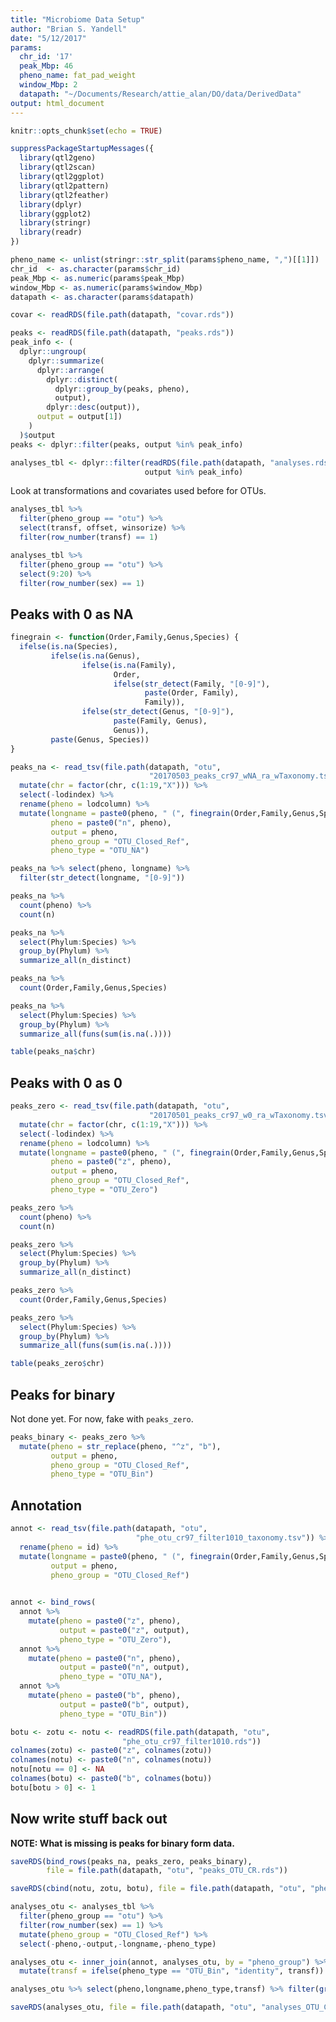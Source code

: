 ```yaml
---
title: "Microbiome Data Setup"
author: "Brian S. Yandell"
date: "5/12/2017"
params:
  chr_id: '17'
  peak_Mbp: 46
  pheno_name: fat_pad_weight
  window_Mbp: 2
  datapath: "~/Documents/Research/attie_alan/DO/data/DerivedData"
output: html_document
---
```


```r
knitr::opts_chunk$set(echo = TRUE)
```


```r
suppressPackageStartupMessages({
  library(qtl2geno)
  library(qtl2scan)
  library(qtl2ggplot)
  library(qtl2pattern)
  library(qtl2feather)
  library(dplyr)
  library(ggplot2)
  library(stringr)
  library(readr)
})
```

```r
pheno_name <- unlist(stringr::str_split(params$pheno_name, ",")[[1]])
chr_id  <- as.character(params$chr_id)
peak_Mbp <- as.numeric(params$peak_Mbp)
window_Mbp <- as.numeric(params$window_Mbp)
datapath <- as.character(params$datapath)
```

```r
covar <- readRDS(file.path(datapath, "covar.rds"))
```

```r
peaks <- readRDS(file.path(datapath, "peaks.rds"))
peak_info <- (
  dplyr::ungroup(
    dplyr::summarize(
      dplyr::arrange(
        dplyr::distinct(
          dplyr::group_by(peaks, pheno), 
          output), 
        dplyr::desc(output)), 
      output = output[1])
    )
  )$output
peaks <- dplyr::filter(peaks, output %in% peak_info)
```

```r
analyses_tbl <- dplyr::filter(readRDS(file.path(datapath, "analyses.rds")), 
                              output %in% peak_info)
```

Look at transformations and covariates used before for OTUs.

```r
analyses_tbl %>% 
  filter(pheno_group == "otu") %>% 
  select(transf, offset, winsorize) %>%
  filter(row_number(transf) == 1)
```

```r
analyses_tbl %>% 
  filter(pheno_group == "otu") %>% 
  select(9:20) %>%
  filter(row_number(sex) == 1)
```

## Peaks with 0 as NA

```r
finegrain <- function(Order,Family,Genus,Species) {
  ifelse(is.na(Species),
         ifelse(is.na(Genus),
                ifelse(is.na(Family),
                       Order,
                       ifelse(str_detect(Family, "[0-9]"),
                              paste(Order, Family),
                              Family)),
                ifelse(str_detect(Genus, "[0-9]"),
                       paste(Family, Genus),
                       Genus)),
         paste(Genus, Species))
}
```

```r
peaks_na <- read_tsv(file.path(datapath, "otu", 
                               "20170503_peaks_cr97_wNA_ra_wTaxonomy.tsv")) %>%
  mutate(chr = factor(chr, c(1:19,"X"))) %>%
  select(-lodindex) %>%
  rename(pheno = lodcolumn) %>%
  mutate(longname = paste0(pheno, " (", finegrain(Order,Family,Genus,Species), ")"),
         pheno = paste0("n", pheno),
         output = pheno,
         pheno_group = "OTU_Closed_Ref",
         pheno_type = "OTU_NA")
```

```r
peaks_na %>% select(pheno, longname) %>%
  filter(str_detect(longname, "[0-9]"))
```

```r
peaks_na %>%
  count(pheno) %>%
  count(n)
```

```r
peaks_na %>%
  select(Phylum:Species) %>%
  group_by(Phylum) %>%
  summarize_all(n_distinct)
```

```r
peaks_na %>%
  count(Order,Family,Genus,Species)
```

```r
peaks_na %>%
  select(Phylum:Species) %>%
  group_by(Phylum) %>%
  summarize_all(funs(sum(is.na(.))))
```

```r
table(peaks_na$chr)
```

## Peaks with 0 as 0

```r
peaks_zero <- read_tsv(file.path(datapath, "otu", 
                               "20170501_peaks_cr97_w0_ra_wTaxonomy.tsv")) %>%
  mutate(chr = factor(chr, c(1:19,"X"))) %>%
  select(-lodindex) %>%
  rename(pheno = lodcolumn) %>%
  mutate(longname = paste0(pheno, " (", finegrain(Order,Family,Genus,Species), ")"),
         pheno = paste0("z", pheno),
         output = pheno,
         pheno_group = "OTU_Closed_Ref",
         pheno_type = "OTU_Zero")
```

```r
peaks_zero %>%
  count(pheno) %>%
  count(n)
```

```r
peaks_zero %>%
  select(Phylum:Species) %>%
  group_by(Phylum) %>%
  summarize_all(n_distinct)
```

```r
peaks_zero %>%
  count(Order,Family,Genus,Species)
```

```r
peaks_zero %>%
  select(Phylum:Species) %>%
  group_by(Phylum) %>%
  summarize_all(funs(sum(is.na(.))))
```

```r
table(peaks_zero$chr)
```

## Peaks for binary

Not done yet. For now, fake with `peaks_zero`.

```r
peaks_binary <- peaks_zero %>%
  mutate(pheno = str_replace(pheno, "^z", "b"),
         output = pheno,
         pheno_group = "OTU_Closed_Ref",
         pheno_type = "OTU_Bin")
```


## Annotation

```r
annot <- read_tsv(file.path(datapath, "otu",
                            "phe_otu_cr97_filter1010_taxonomy.tsv")) %>%
  rename(pheno = id) %>%
  mutate(longname = paste0(pheno, " (", finegrain(Order,Family,Genus,Species), ")"),
         output = pheno,
         pheno_group = "OTU_Closed_Ref")
  
```

```r
annot <- bind_rows(
  annot %>%
    mutate(pheno = paste0("z", pheno),
           output = paste0("z", output),
           pheno_type = "OTU_Zero"),
  annot %>%
    mutate(pheno = paste0("n", pheno),
           output = paste0("n", output),
           pheno_type = "OTU_NA"),
  annot %>%
    mutate(pheno = paste0("b", pheno),
           output = paste0("b", output),
           pheno_type = "OTU_Bin"))
```


```r
botu <- zotu <- notu <- readRDS(file.path(datapath, "otu",
                         "phe_otu_cr97_filter1010.rds"))
colnames(zotu) <- paste0("z", colnames(zotu))
colnames(notu) <- paste0("n", colnames(notu))
notu[notu == 0] <- NA
colnames(botu) <- paste0("b", colnames(botu))
botu[botu > 0] <- 1
```

## Now write stuff back out

**NOTE: What is missing is peaks for binary form data.**

```r
saveRDS(bind_rows(peaks_na, peaks_zero, peaks_binary), 
        file = file.path(datapath, "otu", "peaks_OTU_CR.rds"))
```

```r
saveRDS(cbind(notu, zotu, botu), file = file.path(datapath, "otu", "pheno_OTU_CR.rds"))
```

```r
analyses_otu <- analyses_tbl %>%
  filter(pheno_group == "otu") %>%
  filter(row_number(sex) == 1) %>%
  mutate(pheno_group = "OTU_Closed_Ref") %>%
  select(-pheno,-output,-longname,-pheno_type)
```

```r
analyses_otu <- inner_join(annot, analyses_otu, by = "pheno_group") %>%
  mutate(transf = ifelse(pheno_type == "OTU_Bin", "identity", transf))
```

```r
analyses_otu %>% select(pheno,longname,pheno_type,transf) %>% filter(grepl("?otu45363", pheno))
```

```r
saveRDS(analyses_otu, file = file.path(datapath, "otu", "analyses_OTU_CR.rds"))
```

